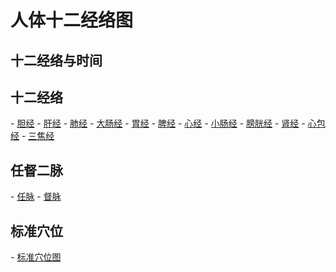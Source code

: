 = 人体十二经络图 =

== 十二经络与时间 ==
{{http:pic/经络与时间.gif}}

== 十二经络 ==
- [[胆经]]
- [[肝经]]
- [[肺经]]
- [[大肠经]]
- [[胃经]]
- [[脾经]]
- [[心经]]
- [[小肠经]]
- [[膀胱经]]
- [[肾经]]
- [[心包经]]
- [[三焦经]]

== 任督二脉 ==
- [[任脉]]
- [[督脉]]

== 标准穴位 ==
- [[标准穴位图]]
